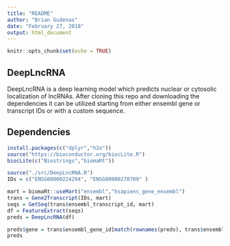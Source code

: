 ```yaml
---
title: "README"
author: "Brian Gudenas"
date: "February 27, 2018"
output: html_document
---
```


```r
knitr::opts_chunk$set(echo = TRUE)
```

## DeepLncRNA

DeepLncRNA is a deep learning model which predicts nuclear or cytosolic localization of lncRNAs. After cloning this repo and downloading the dependencies it can be utilized starting from either ensembl gene or transcript IDs or with a custom sequence.

## Dependencies
```r
install.packages(c("dplyr","h2o"))
source("https://bioconductor.org/biocLite.R")
biocLite(c("Biostrings","biomaRt"))
```


```r
source("./src/DeepLncRNA.R")
IDs = c("ENSG00000224294", "ENSG00000278709" ) 

mart = biomaRt::useMart("ensembl","hsapiens_gene_ensembl")
trans = Gene2Transcript(IDs, mart)
seqs = GetSeq(trans$ensembl_transcript_id, mart)
df = FeatureExtract(seqs)
preds = DeepLncRNA(df)

preds$gene = trans$ensembl_gene_id[match(rownames(preds), trans$ensembl_transcript_id)]
preds

```


